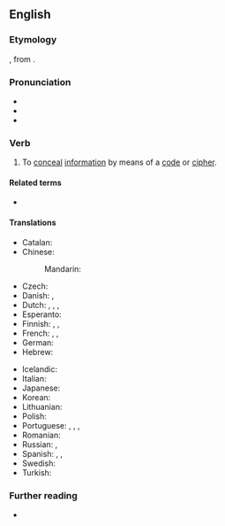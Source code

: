 ==English==

===Etymology===
{{affix|en|en-|-crypt}}, from {{der|en|grc|κρυπτός||lit=hidden, concealed, private, secret}}.

===Pronunciation===
* {{IPA|en|/ɪn.ˈkrɪpt/}}
* {{audio|en|LL-Q1860 (eng)-Vealhurl-encrypt.wav|Audio (Southern England)}}
* {{rhymes|en|ɪpt|s=2}}

===Verb===
{{en-verb}}

# To [[conceal]] [[information]] by means of a [[code]] or [[cipher]].
#:{{ux|en|All messages on this platform are doubly '''encrypted''' to increase security.}}
#: {{ant|en|decrypt}}

====Related terms====
* {{l|en|encryption}}

====Translations====
{{trans-top|to conceal information by means of a code or cipher}}
* Catalan: {{t+|ca|encriptar}}
* Chinese:
*: Mandarin: {{t+|cmn|加密|tr=jiāmì}}
* Czech: {{t|cs|zašifrovat}}
* Danish: {{t|da|kryptere}}, {{t|da|enkryptere}}
* Dutch: {{t+|nl|versleutelen}}, {{t+|nl|coderen}}, {{t+|nl|vercijferen}}, {{t+|nl|encrypteren}}
* Esperanto: {{t|eo|ĉifri}}
* Finnish: {{t|fi|kryptata}}, {{t+|fi|salata}}, {{t+|fi|koodata}}
* French: {{t+|fr|coder}}, {{t+|fr|chiffrer}}, {{t+|fr|crypter}}
* German: {{t+|de|verschlüsseln}}
* Hebrew: {{t|he|הצפין}}
{{trans-mid}}
* Icelandic: {{t|is|dulrita}}
* Italian: {{t+|it|cifrare}}
* Japanese: {{t|ja|暗号化する|tr=angōka-suru}}
* Korean: {{t+|ko|암호화하다}}
* Lithuanian: {{t|lt|šifruoti}}
* Polish: {{t+|pl|szyfrować}}
* Portuguese: {{t+|pt|encriptar}}, {{t+|pt|cifrar}}, {{t+|pt|codificar}}, {{t|pt|criptar}}
* Romanian: {{t|ro|cripta}}
* Russian: {{t+|ru|шифрова́ть|impf}}, {{t+|ru|зашифрова́ть|pf}}
* Spanish: {{t+|es|cifrar}}, {{t|es|encriptar}}, {{t+|es|codificar}}
* Swedish: {{t+|sv|kryptera}}
* Turkish: {{t+|tr|şifrelemek}}
{{trans-bottom}}

===Further reading===
* {{projectlink|wikipedia}}